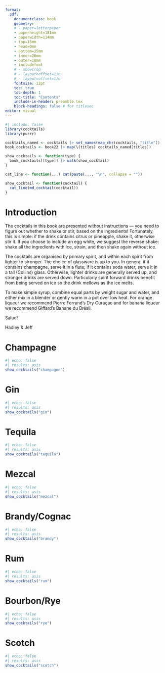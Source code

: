```yaml
---
format: 
  pdf:
    documentclass: book
    geometry: 
    # - paper=letterpaper
    - paperheight=181mm
    - paperwidth=114mm
    - top=15mm
    - head=0mm
    - bottom=15mm
    - inner=20mm
    - outer=18mm
    - includefoot
    # - showcrop
    # - layouthoffset=1in
    # - layoutvoffset=1in
    fontsize: 12pt
    toc: true
    toc-depth: 1
    toc-title: "Contents"
    include-in-header: preamble.tex
    block-headings: false # for titlesec
editor: visual
---
```


```r
#| include: false
library(cocktails)
library(purrr)

cocktails_named <- cocktails |> set_names(map_chr(cocktails, "title"))
book_cocktails <- book22 |> map(\(titles) cocktails_named[titles])

show_cocktails <- function(type) {
  book_cocktails[[type]] |> walk(show_cocktail)
}

cat_line <- function(...) cat(paste(..., "\n", collapse = "")) 

show_cocktail <- function(cocktail) {
  cat_line(md_cocktail(cocktail))
}
```

# Introduction

\RaggedRight
The cocktails in this book are presented without instructions --- you need to figure out whether to shake or stir, based on the ingredients! Fortunately, this is simple: if the drink contains citrus or pineapple, shake it, otherwise stir it. If you choose to include an egg white, we suggest the reverse shake: shake all the ingredients with ice, strain, and then shake again without ice.

The cocktails are organised by primary spirit, and within each spirit from lighter to stronger. The choice of glassware is up to you. In genera, if it contains champagne, serve it in a flute; if it contains soda water, serve it in a tall (Collins) glass. Otherwise, lighter drinks are generally served up, and stronger drinks are served down. Particularly spirit forward drinks benefit from being served on ice so the drink mellows as the ice melts. 

To make simple syrup, combine equal parts by weight sugar and water, and either mix in a blender or gently warm in a pot over low heat. For orange liqueur we recommend Pierre Ferrand's Dry Curaçao and for banana liqueur we recommend Giffard's Banane du Brésil.

Salud!

Hadley & Jeff

# Champagne

```r
#| echo: false
#| results: asis
show_cocktails("champagne")
```

# Gin

```r
#| echo: false
#| results: asis
show_cocktails("gin")
```

# Tequila

```r
#| echo: false
#| results: asis
show_cocktails("tequila")
```

# Mezcal

```r
#| echo: false
#| results: asis
show_cocktails("mezcal")
```

# Brandy/Cognac

```r
#| echo: false
#| results: asis
show_cocktails("brandy")
```

# Rum

```r
#| echo: false
#| results: asis
show_cocktails("rum")
```

# Bourbon/Rye

```r
#| echo: false
#| results: asis
show_cocktails("rye")
```

# Scotch

```r
#| echo: false
#| results: asis
show_cocktails("scotch")
```

\cleardoublepage
\myindexfont
\printindex
\printindex[names]
